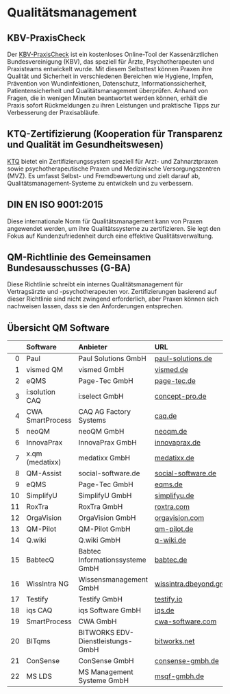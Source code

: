 # Qualitätsmanagement

## KBV-PraxisCheck

Der [KBV-PraxisCheck](https://www.kbv.de/html/mein_praxischeck.php) ist ein kostenloses Online-Tool der Kassenärztlichen Bundesvereinigung (KBV), das speziell für Ärzte, Psychotherapeuten und Praxisteams entwickelt wurde. Mit diesem Selbsttest können Praxen ihre Qualität und Sicherheit in verschiedenen Bereichen wie Hygiene, Impfen, Prävention von Wundinfektionen, Datenschutz, Informationssicherheit, Patientensicherheit und Qualitätsmanagement überprüfen. Anhand von Fragen, die in wenigen Minuten beantwortet werden können, erhält die Praxis sofort Rückmeldungen zu ihren Leistungen und praktische Tipps zur Verbesserung der Praxisabläufe.

## KTQ-Zertifizierung (Kooperation für Transparenz und Qualität im Gesundheitswesen)

[KTQ](https://ktq.de/) bietet ein Zertifizierungssystem speziell für Arzt- und Zahnarztpraxen sowie psychotherapeutische Praxen und Medizinische Versorgungszentren (MVZ). Es umfasst Selbst- und Fremdbewertung und zielt darauf ab, Qualitätsmanagement-Systeme zu entwickeln und zu verbessern.

## DIN EN ISO 9001:2015

Diese internationale Norm für Qualitätsmanagement kann von Praxen angewendet werden, um ihre Qualitätssysteme zu zertifizieren. Sie legt den Fokus auf Kundenzufriedenheit durch eine effektive Qualitätsverwaltung.

## QM-Richtlinie des Gemeinsamen Bundesausschusses (G-BA)

Diese Richtlinie schreibt ein internes Qualitätsmanagement für Vertragsärzte und -psychotherapeuten vor. Zertifizierungen basierend auf dieser Richtlinie sind nicht zwingend erforderlich, aber Praxen können sich nachweisen lassen, dass sie den Anforderungen entsprechen.

## Übersicht QM Software

|    | Software         | Anbieter                          | URL                |
|---:|:-----------------|:----------------------------------|:-------------------|
|  0 | Paul             | Paul Solutions GmbH               | [paul-solutions.de](https://paul-solutions.de)  |
|  1 | vismed QM        | vismed GmbH                       | [vismed.de](https://vismed.de)          |
|  2 | eQMS             | Page-Tec GmbH                     | [page-tec.de](https://page-tec.de)        |
|  3 | i:solution CAQ   | i:select GmbH                     | [concept-pro.de](https://www.concept-pro.de/qm-software/)        |
|  4 | CWA SmartProcess | CAQ AG Factory Systems            | [caq.de](https://caq.de)             |
|  5 | neoQM            | neoQM GmbH                        | [neoqm.de](https://neoqm.de)           |
|  6 | InnovaPrax       | InnovaPrax GmbH                   | [innovaprax.de](https://innovaprax.de)      |
|  7 | x.qm (medatixx)  | medatixx GmbH                     | [medatixx.de](https://medatixx.de)        |
|  8 | QM-Assist        | social-software.de                | [social-software.de](https://social-software.de) |
|  9 | eQMS             | Page-Tec GmbH                     | [eqms.de](https://eqms.de)            |
| 10 | SimplifyU        | SimplifyU GmbH                    | [simplifyu.de](https://simplifyu.de)       |
| 11 | RoxTra           | RoxTra GmbH                       | [roxtra.com](https://roxtra.com)         |
| 12 | OrgaVision       | OrgaVision GmbH                   | [orgavision.com](https://orgavision.com)     |
| 13 | QM-Pilot         | QM-Pilot GmbH                     | [qm-pilot.de](https://qm-pilot.de)        |
| 14 | Q.wiki           | Q.wiki GmbH                       | [q-wiki.de](https://q-wiki.de)          |
| 15 | BabtecQ          | Babtec Informationssysteme GmbH   | [babtec.de](https://babtec.de)          |
| 16 | WissIntra NG     | Wissensmanagement GmbH            | [wissintra.dbeyond.group/de](https://wissintra.dbeyond.group/de/)       |
| 17 | Testify          | Testify GmbH                      | [testify.io](https://testify.io)         |
| 18 | iqs CAQ          | iqs Software GmbH                 | [iqs.de](https://iqs.de)             |
| 19 | SmartProcess     | CWA GmbH                          | [cwa-software.com](https://cwa-software.com)   |
| 20 | BITqms           | BITWORKS EDV-Dienstleistungs-GmbH | [bitworks.net](https://bitworks.net)       |
| 21 | ConSense         | ConSense GmbH                     | [consense-gmbh.de](https://consense-gmbh.de)   |
| 22 | MS LDS           | MS Management Systeme GmbH        | [msqf-gmbh.de](https://msqf-gmbh.de)       |

